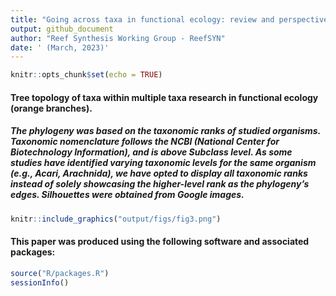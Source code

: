 ```yaml
---
title: "Going across taxa in functional ecology: review and perspectives of an emerging field"
output: github_document
author: "Reef Synthesis Working Group - ReefSYN"
date: ' (March, 2023)'
---
```



<!-- README.md is generated from README.Rmd. Please edit that file -->

<!-- badges: start -->
<!-- badges: end -->


```r
knitr::opts_chunk$set(echo = TRUE)
```

#### Tree topology of taxa within multiple taxa research in functional ecology (orange branches). 
##### The phylogeny was based on the taxonomic ranks of studied organisms. Taxonomic nomenclature follows the NCBI (National Center for Biotechnology Information), and is above Subclass level. As some studies have identified varying taxonomic levels for the same organism (e.g., Acari, Arachnida), we have opted to display all taxonomic ranks instead of solely showcasing the higher-level rank as the phylogeny's edges. Silhouettes were obtained from Google images. 

```r
knitr::include_graphics("output/figs/fig3.png")
```



#### This paper was produced using the following software and associated packages:

```r

source("R/packages.R")
sessionInfo()


```

